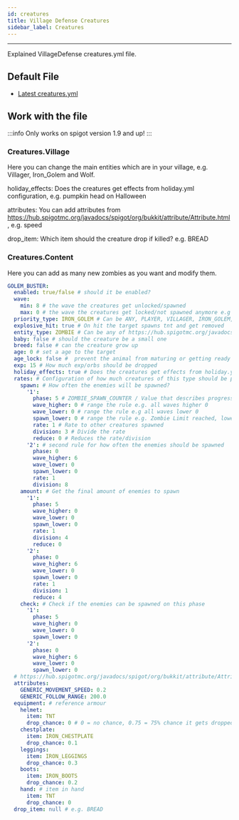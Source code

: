 ```yaml
---
id: creatures
title: Village Defense Creatures
sidebar_label: Creatures
---
```

---

Explained VillageDefense creatures.yml file.

## Default File

* [Latest creatures.yml](https://raw.githubusercontent.com/Plugily-Projects/Village_Defense/master/src/main/resources/creatures.yml)
<FileFetch url="https://raw.githubusercontent.com/Plugily-Projects/Village_Defense/master/src/main/resources/creatures.yml"></FileFetch>

## Work with the file

:::info
Only works on spigot version 1.9 and up!
:::

### Creatures.Village

Here you can change the main entities which are in your village, e.g. Villager, Iron_Golem and Wolf.

holiday_effects: Does the creatures get effects from holiday.yml configuration, e.g. pumpkin head on Halloween

attributes: You can add attributes from https://hub.spigotmc.org/javadocs/spigot/org/bukkit/attribute/Attribute.html , e.g. speed

drop_item: Which item should the creature drop if killed? e.g. BREAD

### Creatures.Content

Here you can add as many new zombies as you want and modify them.

```yml
GOLEM_BUSTER:
  enabled: true/false # should it be enabled?
  wave:
    min: 8 # the wave the creatures get unlocked/spawned
    max: 0 # the wave the creatures get locked/not spawned anymore e.g = 8 means on wave 9+ this creatures won't spawn
  priority_type: IRON_GOLEM # Can be ANY, PLAYER, VILLAGER, IRON_GOLEM, WOLF which the creatures mainly targets
  explosive_hit: true # On hit the target spawns tnt and get removed
  entity_type: ZOMBIE # Can be any of https://hub.spigotmc.org/javadocs/spigot/org/bukkit/entity/package-summary.html, e.g. Skeleton
  baby: false # should the creature be a small one
  breed: false # can the creature grow up
  age: 0 # set a age to the target
  age_lock: false #  prevent the animal from maturing or getting ready for mating
  exp: 15 # How much exp/orbs should be dropped
  holiday_effects: true # Does the creatures get effects from holiday.yml configuration, e.g. pumpkin head on Halloween
  rates: # Configuration of how much creatures of this type should be present
    spawn: # How often the enemies will be spawned?
      '1':
        phase: 5 # ZOMBIE_SPAWN_COUNTER / Value that describes progress of zombies spawning in wave in arena.
        wave_higher: 0 # range the rule e.g. all waves higher 0
        wave_lower: 0 # range the rule e.g all waves lower 0
        spawn_lower: 0 # range the rule e.g. Zombie Limit reached, lower original zombie value
        rate: 1 # Rate to other creatures spawned
        division: 3 # Divide the rate
        reduce: 0 # Reduces the rate/division
      '2': # second rule for how often the enemies should be spawned
        phase: 0
        wave_higher: 6
        wave_lower: 0
        spawn_lower: 0
        rate: 1
        division: 8
    amount: # Get the final amount of enemies to spawn
      '1':
        phase: 5
        wave_higher: 0
        wave_lower: 0
        spawn_lower: 0
        rate: 1
        division: 4
        reduce: 0
      '2':
        phase: 0
        wave_higher: 6
        wave_lower: 0
        spawn_lower: 0
        rate: 1
        division: 1
        reduce: 4
    check: # Check if the enemies can be spawned on this phase
      '1':
        phase: 5
        wave_higher: 0
        wave_lower: 0
        spawn_lower: 0
      '2':
        phase: 0
        wave_higher: 6
        wave_lower: 0
        spawn_lower: 0
  # https://hub.spigotmc.org/javadocs/spigot/org/bukkit/attribute/Attribute.html
  attributes:
    GENERIC_MOVEMENT_SPEED: 0.2
    GENERIC_FOLLOW_RANGE: 200.0
  equipment: # reference armour
    helmet:
      item: TNT
      drop_chance: 0 # 0 = no chance, 0.75 = 75% chance it gets dropped
    chestplate:
      item: IRON_CHESTPLATE
      drop_chance: 0.1
    leggings:
      item: IRON_LEGGINGS
      drop_chance: 0.3
    boots:
      item: IRON_BOOTS
      drop_chance: 0.2
    hand: # item in hand
      item: TNT
      drop_chance: 0
  drop_item: null # e.g. BREAD
```
